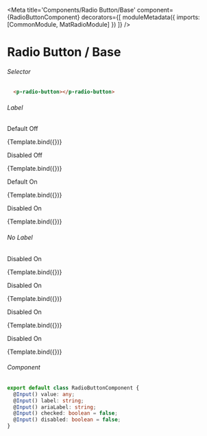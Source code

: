 
<Meta title='Components/Radio Button/Base' component={RadioButtonComponent}
decorators={[
  moduleMetadata({
    imports: [CommonModule,
            MatRadioModule]
        })
]} />

# Radio Button / Base


###### Selector

```html
  <p-radio-button></p-radio-button>
```

###### Label
<Canvas>
  <p className="story-title">Default Off</p>
  <Story name="Label Off"
    args={{
      label: 'Label'
    }}>
    {Template.bind({})}
  </Story>
  <p className="story-title">Disabled Off</p>
  <Story name="Label Off Disabled"
    args={{
      label: 'Label',
      disabled: true
    }}>
    {Template.bind({})}
  </Story>
  <p className="story-title">Default On</p>
  <Story name="Label On"
    args={{
      label: 'Label',
      checked: true
    }}>
    {Template.bind({})}
  </Story>
  <p className="story-title">Disabled On</p>
  <Story name="Label On Disabled"
    args={{
      label: 'Label',
      checked: true,
      disabled: true
    }}>
    {Template.bind({})}
  </Story>
</Canvas>

###### No Label
<Canvas>
  <p className="story-title">Disabled On</p>
  <Story name="No Label Off"
    args={{
      ariaLabel: 'Label'
    }}>
    {Template.bind({})}
  </Story>
  <p className="story-title">Disabled On</p>
  <Story name="No Label Off Disabled"
    args={{
      ariaLabel: 'Label',
      disabled: true
    }}>
    {Template.bind({})}
  </Story>
  <p className="story-title">Disabled On</p>
  <Story name="No Label On"
    args={{
      ariaLabel: 'Label',
      checked: true
    }}>
    {Template.bind({})}
  </Story>
  <p className="story-title">Disabled On</p>
  <Story name="No Label On Disabled"
    args={{
      ariaLabel: 'Label',
      checked: true,
      disabled: true
    }}>
    {Template.bind({})}
  </Story>
</Canvas>

###### Component
```ts
export default class RadioButtonComponent {
  @Input() value: any;
  @Input() label: string;
  @Input() ariaLabel: string;
  @Input() checked: boolean = false;
  @Input() disabled: boolean = false;
}
```

